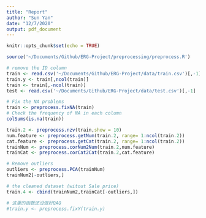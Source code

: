 ```yaml
---
title: "Report"
author: "Sun Yan"
date: "12/7/2020"
output: pdf_document
---
```


```r
knitr::opts_chunk$set(echo = TRUE)
```

```r
source('~/Documents/Github/ERG-Project/preprocessing/preprocess.R')
```

```r
# remove the ID column
train <- read.csv('~/Documents/Github/ERG-Project/data/train.csv')[,-1] 
train.y <- train[,ncol(train)]
train <- train[,-ncol(train)]
test <- read.csv('~/Documents/Github/ERG-Project/data/test.csv')[,-1]
```

```r
# Fix the NA problems 
train <- preprocess.fixNA(train) 
# Check the frequency of NA in each column
colSums(is.na(train)) 
```

```r
train.2 <- preprocess.nzv(train,show = 10)
num.feature <- preprocess.getNum(train.2, range= 1:ncol(train.2))
cat.feature <- preprocess.getCat(train.2, range= 1:ncol(train.2))
trainNum <- preprocess.corNum2Num(train.2,num.feature)
trainCat <- preprocess.corCat2Cat(train.2,cat.feature)
```

```r
# Remove outliers
outliers <- preprocess.PCA(trainNum)
trainNum2[-outliers,]
```


```r
# the cleaned dataset (witout Sale price)
train.4 <- cbind(trainNum2,trainCat[-outliers,])
```

```r
# 这里的函数还没做好QAQ
#train.y <- preprocess.fixY(train.y)
```






